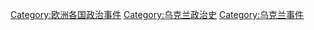 [[Category:欧洲各国政治事件|Category:欧洲各国政治事件]]
[[Category:乌克兰政治史|Category:乌克兰政治史]]
[[Category:乌克兰事件|Category:乌克兰事件]]